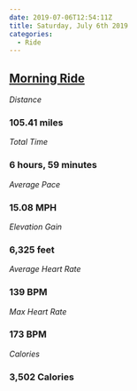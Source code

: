 ```yaml
---
date: 2019-07-06T12:54:11Z
title: Saturday, July 6th 2019
categories:
  - Ride
---
```

## [Morning Ride](https://www.strava.com/activities/2509976290)

_Distance_

### 105.41 miles

_Total Time_

### 6 hours, 59 minutes

_Average Pace_

### 15.08 MPH

_Elevation Gain_

### 6,325 feet

_Average Heart Rate_

### 139 BPM

_Max Heart Rate_

### 173 BPM

_Calories_

### 3,502 Calories